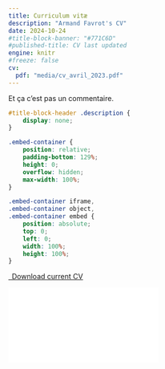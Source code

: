 ```yaml
---
title: Curriculum vitæ
description: "Armand Favrot's CV"
date: 2024-10-24
#title-block-banner: "#771C6D"
#published-title: CV last updated
engine: knitr
#freeze: false
cv:
  pdf: "media/cv_avril_2023.pdf"
---
```


<!-- et alors cà c'est un commentaire -->

Et ça c'est pas un commentaire.

<!-- pour faire cette page, j'ai regardé le code source du site d'Andrew Heiss, ici : https://github.com/andrewheiss/ath-quarto -->

```css
#title-block-header .description {
    display: none;
}
```

```css
.embed-container {
    position: relative;
    padding-bottom: 129%;
    height: 0;
    overflow: hidden;
    max-width: 100%;
}

.embed-container iframe,
.embed-container object,
.embed-container embed {
    position: absolute;
    top: 0;
    left: 0;
    width: 100%;
    height: 100%;
}
```

```{=html}
<p class="text-center">
  <a class="btn btn-primary btn-lg cv-download" href="`r rmarkdown::metadata$cv$pdf`" target="_blank">
    <i class="fa-solid fa-file-arrow-down"></i>&ensp;Download current CV
  </a>
</p>

<div class="embed-container">
  <iframe src="`r rmarkdown::metadata$cv$pdf`" style="border: 0.5px"></iframe>
</div>
```